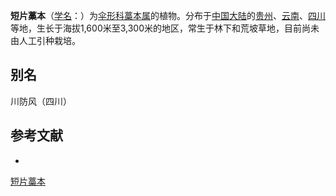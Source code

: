 {{NoteTA|G1=LS}}
{{Speciesbox
| name = 短片藁本
| status = 
| status_system = 
| image = 
| genus = Ligusticum
| species = brachylobum
| authority = Franch.
}}

'''短片藁本'''（[[学名|学名]]：{{lang|la|''Ligusticum brachylobum''}}）为[[伞形科|伞形科]][[藁本属|藁本属]]的植物。分布于[[中国大陆|中国大陆]]的[[贵州|贵州]]、[[云南|云南]]、[[四川|四川]]等地，生长于海拔1,600米至3,300米的地区，常生于林下和荒坡草地，目前尚未由人工引种栽培。

== 别名 ==
川防风（四川）

== 参考文献 ==
<div class="references-small">
* {{cite web| url =http://www.bioinfo.cn/db05/KmzwSpecies.php?action=view&id=22861| title =短片藁本| work =《中国高等植物数据库全库》| publisher =中国科学院微生物研究所| author =昆明植物研究所| accessdate =2009-02-25| deadurl =yes| archiveurl =https://web.archive.org/web/20160305002605/http://www.bioinfo.cn/db05/KmzwSpecies.php?action=view&id=22861| archivedate =2016-03-05}}
</div>
{{Taxonbar|from=Q15231791}}

[[Category:藁本属|短片藁本]]


{{Apiales-stub}}